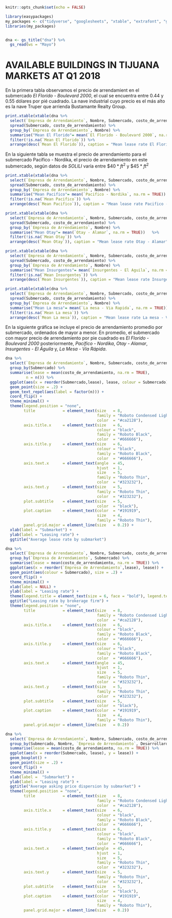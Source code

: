 

```r

knitr::opts_chunk$set(echo = FALSE)

library(easypackages)
my_packages <- c("tidyverse", "googlesheets", "xtable", "extrafont", "ggrepel")
libraries(my_packages)


dna <- gs_title("dna") %>%
  gs_read(ws = "Mayo")


```


# AVAILABLE BUILDINGS IN TIJUANA MARKETS AT Q1 2018

En la primera tabla observamos el precio de arrendamient en el submercado _El Florido - Boulevard 2000_, el cual se encuentra entre 0.44 y 0.55 dólares por pié cuadrado. La nave industrial cuyo precio es el más alto es la nave Truper que arrienda Bustamante Realty Group. 


```r
print.xtable(xtable(dna %>%
  select(`Empresa de Arrendamiento`, Nombre, Submercado, costo_de_arrendamiento) %>%
  spread(Submercado, costo_de_arrendamiento) %>%
  group_by(`Empresa de Arrendamiento`, Nombre) %>%
  summarise("Mean El Florido"= mean(`El Florido - Boulevard 2000`, na.rm = TRUE))   %>%
  filter(!is.na(`Mean El Florido`)) %>%
  arrange(desc(`Mean El Florido`)), caption = "Mean lease rate El Florido - Boulevard 2000"), comment = FALSE, caption.placement = "top", include.rownames = FALSE, floating = TRUE, type = "latex", size="\\fontsize{7pt}{10pt}\\selectfont")
```


En la siguiente tabla se muestra el precio de arrendamiento para el submercado Pacífico - Nordika, el precio de arrendamiento en este submercado, según datos de _SOLILI_ varía entre $\$40 * ft^2$ y $\$45 * ft^2$ 

```r
print.xtable(xtable(dna %>%
  select(`Empresa de Arrendamiento`, Nombre, Submercado, costo_de_arrendamiento) %>%
  spread(Submercado, costo_de_arrendamiento) %>%
  group_by(`Empresa de Arrendamiento`, Nombre) %>%
  summarise("Mean Pacifico"= mean(`Pacifico - Nordika`, na.rm = TRUE))   %>%
  filter(!is.na(`Mean Pacifico`)) %>%
  arrange(desc(`Mean Pacifico`)), caption = "Mean lease rate Pacifico - Nordika"), comment = FALSE, caption.placement = "top", include.rownames = FALSE, size="\\fontsize{7pt}{10pt}\\selectfont")
```



```r
print.xtable(xtable(dna %>%
  select(`Empresa de Arrendamiento`, Nombre, Submercado, costo_de_arrendamiento) %>%
  spread(Submercado, costo_de_arrendamiento) %>%
  group_by(`Empresa de Arrendamiento`, Nombre) %>%
  summarise("Mean Otay"= mean(`Otay - Alamar`, na.rm = TRUE))   %>%
  filter(!is.na(`Mean Otay`)) %>%
  arrange(desc(`Mean Otay`)), caption = "Mean lease rate Otay - Alamar"), comment = FALSE, caption.placement = "top", include.rownames = FALSE, size="\\fontsize{7pt}{10pt}\\selectfont")
```




```r
print.xtable(xtable(dna %>%
  select(`Empresa de Arrendamiento`, Nombre, Submercado, costo_de_arrendamiento) %>%
  spread(Submercado, costo_de_arrendamiento) %>%
  group_by(`Empresa de Arrendamiento`, Nombre) %>%
  summarise("Mean Insurgentes"= mean(`Insurgentes - El Aguila`, na.rm = TRUE))   %>%
  filter(!is.na(`Mean Insurgentes`)) %>%
  arrange(desc(`Mean Insurgentes`)), caption = "Mean lease rate Insurgentes - El Aguila"), comment = FALSE, caption.placement = "top", include.rownames = FALSE, size="\\fontsize{7pt}{10pt}\\selectfont")
```




```r
print.xtable(xtable(dna %>%
  select(`Empresa de Arrendamiento`, Nombre, Submercado, costo_de_arrendamiento) %>%
  spread(Submercado, costo_de_arrendamiento) %>%
  group_by(`Empresa de Arrendamiento`, Nombre) %>%
  summarise("Mean La mesa"= mean(`La mesa - Via Rapida`, na.rm = TRUE))   %>%
  filter(!is.na(`Mean La mesa`)) %>%
  arrange(desc(`Mean La mesa`)), caption = "Mean lease rate La mesa - Via Rapida"), comment = FALSE, caption.placement = "top", include.rownames = FALSE, size="\\fontsize{7pt}{10pt}\\selectfont")
```


\FloatBarrier


En la siguiente gráfica se incluye el precio de arrendamiento promedio por submercado, ordenados de mayor a menor. En promedio, el submercado con mayor precio de arrendamiento por pie cuadrado es _El Florido - Boulevard 2000_ posteriormente, _Pacífico - Nordika_, _Otay - Alamar_, _Insurgentes - El Águila_ y, _La Mesa - Vía Rápida_. 


```r
dna %>%
  select(`Empresa de Arrendamiento`, Nombre, Submercado, costo_de_arrendamiento) %>%
  group_by(Submercado) %>% 
  summarise(lease = mean(costo_de_arrendamiento, na.rm = TRUE),
         n = n()) %>%
  ggplot(aes(x = reorder(Submercado,lease), lease, colour = Submercado)) + 
  geom_point(size = .2) + 
  geom_text_repel(aes(label = factor(n))) +
  coord_flip() +
  theme_minimal() +
  theme(legend.position = "none", 
        title            = element_text(size   = 8,
                                        family = "Roboto Condensed Light",
                                        color  = "#ca2128"),
        axis.title.x     = element_text(size   = 6,
                                        colour = "black",
                                        family = "Roboto Black",
                                        color  = "#666666"),
        axis.title.y     = element_text(size   = 6,
                                        colour = "black",
                                        family = "Roboto Black",
                                        color  = "#666666"),
        axis.text.x      = element_text(angle  = 45,
                                        hjust  = 1,
                                        size   = 5,
                                        family = "Roboto Thin",
                                        color  = "#323232"),
        axis.text.y      = element_text(size   = 5,
                                        family = "Roboto Thin",
                                        color  = "#323232"),
        plot.subtitle    = element_text(size   = 5,
                                        color  = "black"),
        plot.caption     = element_text(color  = "#191919",
                                        size   = 4,
                                        family = "Roboto Thin"),
        panel.grid.major = element_line(size   = 0.2)) + 
  xlab(label = "Submarket") +
  ylab(label = "Leasing rate") +
  ggtitle("Average lease rate by submarket")
```





```r
dna %>%
  select(`Empresa de Arrendamiento`, Nombre, Submercado, costo_de_arrendamiento) %>%
  group_by(`Empresa de Arrendamiento`, Submercado) %>% 
  summarise(lease = mean(costo_de_arrendamiento, na.rm = TRUE)) %>%
  ggplot(aes(x = reorder(`Empresa de Arrendamiento`,lease), lease)) + 
  geom_point(aes(colour = Submercado), size = .2) + 
  coord_flip() + 
  theme_minimal() +
  xlab(label = NULL) +
  ylab(label = "Leasing rate") +
  theme(legend.title = element_text(size = 6, face = "bold"), legend.text = element_text(size = 5), legend.position = "bottom", axis.text = element_text(size = 7), legend.justification = c("left")) +
  ggtitle("Leasing rate by brokerage firm") +
  theme(legend.position = "none", 
        title            = element_text(size   = 8,
                                        family = "Roboto Condensed Light",
                                        color  = "#ca2128"),
        axis.title.x     = element_text(size   = 6,
                                        colour = "black",
                                        family = "Roboto Black",
                                        color  = "#666666"),
        axis.title.y     = element_text(size   = 6,
                                        colour = "black",
                                        family = "Roboto Black",
                                        color  = "#666666"),
        axis.text.x      = element_text(angle  = 45,
                                        hjust  = 1,
                                        size   = 5,
                                        family = "Roboto Thin",
                                        color  = "#323232"),
        axis.text.y      = element_text(size   = 5,
                                        family = "Roboto Thin",
                                        color  = "#323232"),
        plot.subtitle    = element_text(size   = 5,
                                        color  = "black"),
        plot.caption     = element_text(color  = "#191919",
                                        size   = 4,
                                        family = "Roboto Thin"),
        panel.grid.major = element_line(size   = 0.2))
```






```r
dna %>%
  select(`Empresa de Arrendamiento`, Nombre, Submercado, costo_de_arrendamiento, Desarrollardor) %>%
  group_by(Submercado, Nombre, `Empresa de Arrendamiento`, Desarrollardor) %>% 
  summarise(lease = mean(costo_de_arrendamiento, na.rm = TRUE)) %>%
  ggplot(aes(x = reorder(Submercado, lease), y = lease)) + 
  geom_boxplot() +
  geom_point(size = .2) + 
  coord_flip() + 
  theme_minimal() + 
  xlab(label =  "Submarket") +
  ylab(label = "Leasing rate") +
  ggtitle("Average asking price dispersion by submarket") +
  theme(legend.position = "none", 
        title            = element_text(size   = 8,
                                        family = "Roboto Condensed Light",
                                        color  = "#ca2128"),
        axis.title.x     = element_text(size   = 6,
                                        colour = "black",
                                        family = "Roboto Black",
                                        color  = "#666666"),
        axis.title.y     = element_text(size   = 6,
                                        colour = "black",
                                        family = "Roboto Black",
                                        color  = "#666666"),
        axis.text.x      = element_text(angle  = 45,
                                        hjust  = 1,
                                        size   = 5,
                                        family = "Roboto Thin",
                                        color  = "#323232"),
        axis.text.y      = element_text(size   = 5,
                                        family = "Roboto Thin",
                                        color  = "#323232"),
        plot.subtitle    = element_text(size   = 5,
                                        color  = "black"),
        plot.caption     = element_text(color  = "#191919",
                                        size   = 4,
                                        family = "Roboto Thin"),
        panel.grid.major = element_line(size   = 0.2))
```






